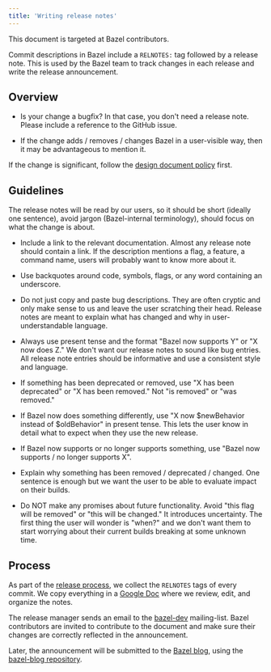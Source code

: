 ```yaml
---
title: 'Writing release notes'
---
```




This document is targeted at Bazel contributors.

Commit descriptions in Bazel include a `RELNOTES:` tag followed by a release
note. This is used by the Bazel team to track changes in each release and write
the release announcement.

## Overview

* Is your change a bugfix? In that case, you don't need a release note. Please
  include a reference to the GitHub issue.

* If the change adds / removes / changes Bazel in a user-visible way, then it
  may be advantageous to mention it.

If the change is significant, follow the [design document
policy](/contribute/design-documents) first.

## Guidelines

The release notes will be read by our users, so it should be short (ideally one
sentence), avoid jargon (Bazel-internal terminology), should focus on what the
change is about.

* Include a link to the relevant documentation. Almost any release note should
  contain a link. If the description mentions a flag, a feature, a command name,
  users will probably want to know more about it.

* Use backquotes around code, symbols, flags, or any word containing an
  underscore.

* Do not just copy and paste bug descriptions. They are often cryptic and only
  make sense to us and leave the user scratching their head. Release notes are
  meant to explain what has changed and why in user-understandable language.

* Always use present tense and the format "Bazel now supports Y" or "X now does
  Z." We don't want our release notes to sound like bug entries. All release
  note entries should be informative and use a consistent style and language.

* If something has been deprecated or removed, use "X has been deprecated" or "X
  has been removed." Not "is removed" or "was removed."

* If Bazel now does something differently, use "X now $newBehavior instead of
  $oldBehavior" in present tense. This lets the user know in detail what to
  expect when they use the new release.

* If Bazel now supports or no longer supports something, use "Bazel now supports
  / no longer supports X".

* Explain why something has been removed / deprecated / changed. One sentence is
  enough but we want the user to be able to evaluate impact on their builds.

* Do NOT make any promises about future functionality. Avoid "this flag will be
  removed" or "this will be changed." It introduces uncertainty. The first thing
  the user will wonder is "when?" and we don't want them to start worrying about
  their current builds breaking at some unknown time.

## Process

As part of the [release
process](https://github.com/bazelbuild/continuous-integration/blob/master/docs/release-playbook.md),
we collect the `RELNOTES` tags of every commit. We copy everything in a [Google
Doc](https://docs.google.com/document/d/1wDvulLlj4NAlPZamdlEVFORks3YXJonCjyuQMUQEmB0/edit)
where we review, edit, and organize the notes.

The release manager sends an email to the
[bazel-dev](https://groups.google.com/forum/#!forum/bazel-dev) mailing-list.
Bazel contributors are invited to contribute to the document and make sure
their changes are correctly reflected in the announcement.

Later, the announcement will be submitted to the [Bazel
blog](https://blog.bazel.build/), using the [bazel-blog
repository](https://github.com/bazelbuild/bazel-blog/tree/master/_posts).
